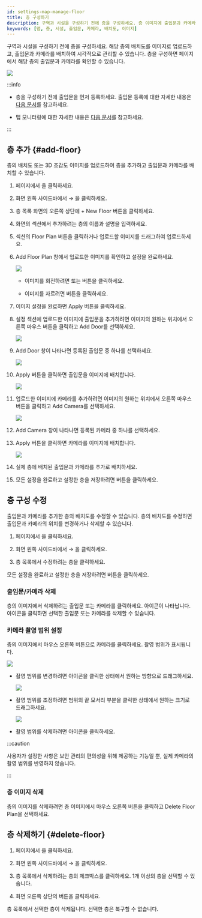 ```yaml
---
id: settings-map-manage-floor
title: 층 구성하기
description: 구역과 시설을 구성하기 전에 층을 구성하세요. 층 이미지에 출입문과 카메라를 배치해 시각적으로 확인할 수 있습니다.
keywords: [맵, 층, 시설, 출입문, 카메라, 배치도, 이미지]
---
```


구역과 시설을 구성하기 전에 층을 구성하세요. 해당 층의 배치도를 이미지로 업로드하고, 출입문과 카메라를 배치하여 시각적으로 관리할 수 있습니다. 층을 구성하면 <Cmd sid='shell.header.arena' /> 페이지에서 해당 층의 출입문과 카메라를 확인할 수 있습니다.

<Image src='/img/biostarx-settings-map-add-floor-example.png' alone caption />

:::info

* 층을 구성하기 전에 출입문을 먼저 등록하세요. 출입문 등록에 대한 자세한 내용은 [다음 문서](settings-door-add)를 참고하세요.

* 맵 모니터링에 대한 자세한 내용은 [다음 문서](monitoring-map)를 참고하세요.

:::

## 층 추가 {#add-floor}

층의 배치도 또는 3D 조감도 이미지를 업로드하여 층을 추가하고 출입문과 카메라를 배치할 수 있습니다.

1. <Cmd sid='shell.header.launcher' /> 페이지에서 <Cmd sid='shell.header.setting' />을 클릭하세요.

1. 화면 왼쪽 사이드바에서 <Cmd sid='setting.menu.map.root' /> → <Cmd sid='setting.menu.map.floor' />을 클릭하세요.

1. 층 목록 화면의 오른쪽 상단에 <Cmd>+ New Floor</Cmd> 버튼을 클릭하세요.

1. <Cmd sid='setting.floor.page.title' /> 화면의 <Cmd sid='setting.floor.information.section.title' /> 섹션에서 추가하려는 층의 이름과 설명을 입력하세요.

1. <Cmd sid='setting.floor.configuration.section.title' /> 섹션의 <Cmd>Floor Plan</Cmd> 버튼을 클릭하거나 업로드할 이미지를 드래그하여 업로드하세요.

1. <Cmd>Add Floor Plan</Cmd> 창에서 업로드한 이미지를 확인하고 설정을 완료하세요.

    <Image src='/img/biostarx-settings-map-add-floor-01.png' alone />

    * 이미지를 회전하려면 <IcLrot /> 또는 <IcRrot /> 버튼을 클릭하세요.

    * 이미지를 자르려면 <IcCrop /> 버튼을 클릭하세요.

1. 이미지 설정을 완료하면 <Cmd>Apply</Cmd> 버튼을 클릭하세요.

1. 설정 섹션에 업로드한 이미지에 출입문을 추가하려면 이미지의 원하는 위치에서 오른쪽 마우스 버튼을 클릭하고 <Cmd>Add Door</Cmd>를 선택하세요.

    <Image src='/img/biostarx-settings-map-add-floor-02.png' alone />

1. <Cmd>Add Door</Cmd> 창이 나타나면 등록된 출입문 중 하나를 선택하세요.

    <Image src='/img/biostarx-settings-map-add-floor-03.png' alone />

1. <Cmd>Apply</Cmd> 버튼을 클릭하면 출입문을 이미지에 배치합니다.

    <Image src='/img/biostarx-settings-map-add-floor-04.png' alone />

1. 업로드한 이미지에 카메라를 추가하려면 이미지의 원하는 위치에서 오른쪽 마우스 버튼을 클릭하고 <Cmd>Add Camera</Cmd>를 선택하세요.

    <Image src='/img/biostarx-settings-map-add-floor-05.png' alone />

1. <Cmd>Add Camera</Cmd> 창이 나타나면 등록된 카메라 중 하나를 선택하세요.

1. <Cmd>Apply</Cmd> 버튼을 클릭하면 카메라를 이미지에 배치합니다.

    <Image src='/img/biostarx-settings-map-add-floor-06.png' alone />

1. 실제 층에 배치된 출입문과 카메라를 추가로 배치하세요.

1. 모든 설정을 완료하고 설정한 층을 저장하려면 <Cmd sid='common.apply' /> 버튼을 클릭하세요.


## 층 구성 수정

출입문과 카메라를 추가한 층의 배치도를 수정할 수 있습니다. 층의 배치도를 수정하면 출입문과 카메라의 위치를 변경하거나 삭제할 수 있습니다.

1. <Cmd sid='shell.header.launcher' /> 페이지에서 <Cmd sid='shell.header.setting' />을 클릭하세요.

1. 화면 왼쪽 사이드바에서 <Cmd sid='setting.menu.map.root' /> → <Cmd sid='setting.menu.map.floor' />을 클릭하세요.

1. 층 목록에서 수정하려는 층을 클릭하세요.

모든 설정을 완료하고 설정한 층을 저장하려면 <Cmd sid='common.apply' /> 버튼을 클릭하세요.


### 출입문/카메라 삭제

층의 이미지에서 삭제하려는 출입문 또는 카메라를 클릭하세요. <IcFremove /> 아이콘이 나타납니다. 아이콘을 클릭하면 선택한 출입문 또는 카메라를 삭제할 수 있습니다.


### 카메라 촬영 범위 설정

층의 이미지에서 마우스 오른쪽 버튼으로 카메라를 클릭하세요. 촬영 범위가 표시됩니다.

<Image src='/img/biostarx-settings-map-floor-camera-setting-01.png' alone />

* 촬영 범위를 변경하려면 <IcCamrot /> 아이콘을 클릭한 상태에서 원하는 방향으로 드래그하세요.

  <Image src='/img/biostarx-settings-floor-camera-rotation.gif' alone />

* 촬영 범위를 조정하려면 범위의 끝 모서리 부분을 클릭한 상태에서 원하는 크기로 드래그하세요.

  <Image src='/img/biostarx-settings-floor-camera-adjust.gif' alone />

* 촬영 범위를 삭제하려면 <IcFremove /> 아이콘을 클릭하세요.

:::caution

사용자가 설정한 사항은 보안 관리의 편의성을 위해 제공하는 기능일 뿐, 실제 카메라의 촬영 범위를 반영하지 않습니다.

:::


### 층 이미지 삭제

층의 이미지를 삭제하려면 층 이미지에서 마우스 오른쪽 버튼을 클릭하고 <Cmd>Delete Floor Plan</Cmd>을 선택하세요.


## 층 삭제하기 {#delete-floor}

1. <Cmd sid='shell.header.launcher' /> 페이지에서 <Cmd sid='shell.header.setting' />을 클릭하세요.

1. 화면 왼쪽 사이드바에서 <Cmd sid='setting.menu.map.root' /> → <Cmd sid='setting.menu.map.floor' />을 클릭하세요.

1. 층 목록에서 삭제하려는 층의 체크박스를 클릭하세요. 1개 이상의 층을 선택할 수 있습니다.

1. 화면 오른쪽 상단의 <Cmd sid='common.delete' /> 버튼을 클릭하세요.

층 목록에서 선택한 층이 삭제됩니다. 선택한 층은 복구할 수 없습니다.